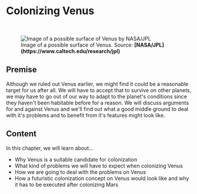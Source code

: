 
# Colonizing Venus

<ReadingTime />

<br/>
<figure>
<Image src={require(".//../../resources/images/venus4.png")} alt="Image of a possible surface of Venus by NASA/JPL" />
<figcaption style={{ color: "rgb(156, 156, 156)", fontSize: "14px", marginTop: "2px" }}>Image of a possible surface of Venus. Source: <strong>[NASA/JPL](https://www.caltech.edu/research/jpl)</strong></figcaption>
</figure>

## Premise
Although we ruled out Venus earlier, we might find it could be a reasonable target for us after all. We will have to accept that to survive on other planets, we may have to go out of our way to adapt to the planet's conditions since they haven't been habitable before for a reason. We will discuss arguments for and against Venus and we'll find out what a good middle ground to deal with it's problems and to benefit from it's features might look like.

## Content
In this chapter, we will learn about...

- Why Venus is a suitable candidate for colonization
- What kind of problems we will have to expect when colonizing Venus
- How we are going to deal with the problems on Venus
- How a futuristic colonization concept on Venus would look like and why it has to be executed after colonizing Mars


<SaveArticleSection article="venus-introduction"/>

<Analytics />
